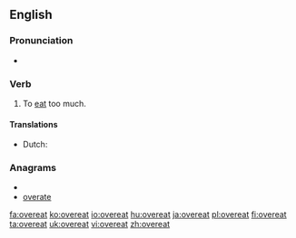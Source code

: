 ==English==

===Pronunciation===
* {{IPA|/ˈovəɻit/}}

===Verb===
{{en-verb|overeats|overeating|overate|overeaten}}

# To [[eat]] too much.

====Translations====
* Dutch: {{t+|nl|overeten}}

===Anagrams===
* {{alphagram|aeeortv}}
* [[overate#English|overate]]

[[fa:overeat]]
[[ko:overeat]]
[[io:overeat]]
[[hu:overeat]]
[[ja:overeat]]
[[pl:overeat]]
[[fi:overeat]]
[[ta:overeat]]
[[uk:overeat]]
[[vi:overeat]]
[[zh:overeat]]